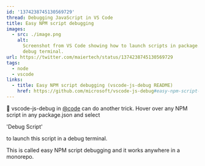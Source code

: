```yaml
---
id: '1374238745130569729'
thread: Debugging JavaScript in VS Code
title: Easy NPM script debugging
images:
  - src: ./image.png
    alt:
      Screenshot from VS Code showing how to launch scripts in package.json in a
      debug terminal.
url: https://twitter.com/maiertech/status/1374238745130569729
tags:
  - node
  - vscode
links:
  - title: Easy NPM script debugging (vscode-js-debug README)
    href: https://github.com/microsoft/vscode-js-debug#easy-npm-script-debugging)
---
```


🍪 vscode-js-debug in [@code](https://twitter.com/code) can do another trick.
Hover over any NPM script in any package.json and select

'Debug Script'

to launch this script in a debug terminal.

This is called easy NPM script debugging and it works anywhere in a monorepo.
